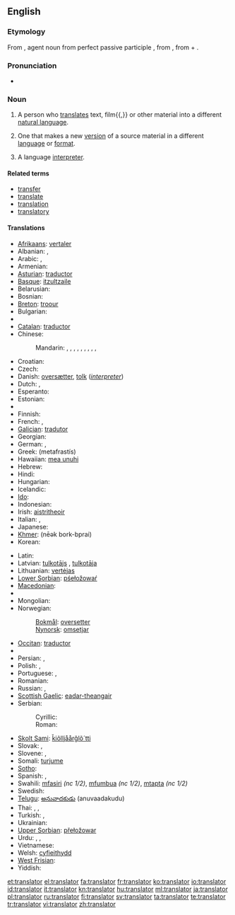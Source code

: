 ==English==

===Etymology===
From {{etyl|la}} {{term|translator|trānslātor||lang=la}}, agent noun from perfect passive participle {{term|translatus|trānslātus||lang=la}}, from {{term|transfero|trānsferō|carry across|lang=la}}, from {{term|trans||across, beyond|lang=la}} + {{term|fero|ferō|bear, carry|lang=la}}.

===Pronunciation===
* {{audio|En-uk-translator.ogg|Audio (UK)}}

===Noun===
{{en-noun}}

# A person who [[translate]]s text, film{{,}} or other material into a different [[natural language]].
# {{by extension}} One that makes a new [[version]] of a source material in a different [[language]] or [[format]].
# {{proscribed}} A language [[interpreter]].

====Related terms====
* [[transfer]]
* [[translate]]
* [[translation]]
* [[translatory]]

====Translations====
{{trans-top|someone who translates}}
* [[Afrikaans]]: [[vertaler]]
* Albanian: {{t|sq|përkthyes|m|xs=Albanian}},  {{t|sq|përkthyese|f|xs=Albanian}}
* Arabic: {{t-|ar|مترجم|m|tr=mutárjim}},  {{t|ar|مترجمة|f|tr=mutarjíma}}
* Armenian: {{t-|hy|թարգմանիչ|tr=t'argmanič}}
* [[Asturian]]: [[traductor]]
* [[Basque]]: [[itzultzaile]]
* Belarusian: {{t|be|перакладчык|m|tr=perekládčyk|xs=Belarusian}}
* Bosnian: {{t-|bs|prevodilac|m}}
* [[Breton]]: [[troour]]
* Bulgarian: {{t+|bg|преводач|m|tr=prevodáč}}
* {{trreq|Burmese}}
* [[Catalan]]: [[traductor]]
* Chinese:
*: Mandarin: {{t-|cmn|譯者|sc=Hani}},  {{t-|cmn|译者|tr=yìzhě|sc=Hani}},  {{t-|cmn|譯員|sc=Hani}},  {{t-|cmn|译员|tr=yìyuán|sc=Hani}},  {{t-|cmn|翻譯|sc=Hani}},  {{t-|cmn|翻译|tr=fānyì|sc=Hani}},  {{t|cmn|翻譯員|sc=Hani}},  {{t|cmn|翻译员|tr=fānyìyuán|sc=Hani}},  {{t|cmn|翻譯者|sc=Hani}},  {{t|cmn|翻译者|tr=fānyìzhě|sc=Hani}}
* Croatian: {{t-|hr|prevoditelj|m}}
* Czech: {{t-|cs|překladatel|m}}
* Danish: [[oversætter]], [[tolk]] (''[[interpreter]]'')
* Dutch: {{t+|nl|vertaler|m}}, {{t-|nl|vertaalster|f}}
* Esperanto: {{t-|eo|tradukisto|xs=Esperanto}}
* Estonian: {{t-|et|tõlk}}
* {{trreq|Faroese}}
* Finnish: {{t+|fi|kääntäjä}}
* French: {{t+|fr|traducteur|m}}, {{t+|fr|traductrice|f}}
* [[Galician]]: [[tradutor]]
* Georgian: {{t-|ka|მთარგმნელი|tr=mt‘argmneli|sc=Geor|xs=Georgian}}
* German: {{t+|de|Übersetzer|m}},  {{t|de|Übersetzerin|f}}
* Greek: {{t+|el|μεταφραστής|m}} (metafrastís)
* Hawaiian: [[mea unuhi]]
* Hebrew: {{t-|he|תרגמן|m|tr=turgemán}}
* Hindi: {{t-|hi|अनुवादक|m|tr=anuvādak|xs=Hindi}}
* Hungarian: {{t+|hu|fordító}}
* Icelandic: {{t+|is|þýðandi|m}}
* [[Ido]]: {{t+|io|tradukisto|xs=Ido}}
* Indonesian: {{t+|id|penerjemah|xs=Indonesian}}
* Irish: [[aistritheoir]] {{m}}
* Italian: {{t+|it|traduttore|m}}, {{t+|it|traduttrice|f}}
* Japanese: {{t-|ja|翻訳者|tr=ほんやくしゃ, hon'yaku-sha}}
* [[Khmer]]: {{Khmr|[[អ្នកបកប្រែ]]}} (nēək bork-bprai)
* Korean: {{t-|ko|번역자|tr=beonyeok-ja|sc=Hang}}
{{trans-mid}}
* Latin: {{t-|la|interpres|c}}
* Latvian: [[tulkotājs]] {{m}}, [[tulkotāja]] {{f}}
* Lithuanian: [[vertėjas]]
* [[Lower Sorbian]]: [[pśełožowaŕ]]
* [[Macedonian]]: {{t|mk|преведувач|m|tr=prevéduvač}}
* {{trreq|Maori}}
* Mongolian: {{t-|mn|орчуулагч|tr=orčuulagč|sc=Cyrl|xs=Mongolian}}
* Norwegian:
*: [[Bokmål]]: [[oversetter]] {{m}}
*: [[Nynorsk]]: [[omsetjar]] {{m}}
* [[Occitan]]: [[traductor]]
* {{trreq|Old English}}
* Persian: {{t-|fa|ترگمان|tr=targomân|xs=Persian}},  {{t+|fa|مترجم|tr=motarjem|xs=Persian}}
* Polish: {{t+|pl|tłumacz|m}},  {{t|pl|tłumaczka|f}}
* Portuguese: {{t+|pt|tradutor|m}}, {{t|pt|tradutora|f}}
* Romanian: {{t|ro|traducător|m}}
* Russian: {{t+|ru|переводчик|m|tr=perevódčik}}, {{t+|ru|переводчица|f|tr=perevódčica}}
* [[Scottish Gaelic]]: [[eadar-theangair]] {{m}}
* Serbian:
*: Cyrillic: {{t-|sr|преводилац|m|sc=Cyrl}}
*: Roman: {{t-|sr|prevodilac|m}}
* [[Skolt Sami]]: [[ǩiõlljåårǧlõ´tti]]
* Slovak: {{t|sk|prekladateľ|m}},  {{t|sk|prekladateľka|f}}
* Slovene: {{t+|sl|prevajalec|m}},  {{t|sl|prevajalka|f}}
* Somali: [[turjume]]
* [[Sotho]]: {{t|st|mofetoledi|xs=Sotho}}
* Spanish: {{t+|es|traductor|m}},  {{t|es|traductora|f}}
* Swahili: [[mfasiri]] ''(nc 1/2)'', [[mfumbua]] ''(nc 1/2)'', [[mtapta]] ''(nc 1/2)''
* Swedish: {{t+|sv|översättare|c}}
* [[Telugu]]: [[అనువాదకుడు]] (anuvaadakudu)
* Thai: {{t|th|ผู้แปล|tr=pôo bplae}},  {{t-|th|นักแปล|tr=nák bplae}}, {{t|th|ล่าม|tr=lâam}}
* Turkish: {{t+|tr|çevirmen}}, {{t+|tr|tercüman}}
* Ukrainian: {{t|uk|перекладач|m|tr=perekladač|xs=Ukrainian}}
* [[Upper Sorbian]]: [[přełožowar]]
* Urdu: {{t-|ur|مترجم|m|tr=mutarjim|xs=Urdu}},  {{t-|ur|ترجمان|m|tr=tarjumān|xs=Urdu}},  {{t-|ur|انوادک|m|tr=anuvādak|xs=Urdu}}
* Vietnamese: {{t|vi|thông dịch viên|xs=Vietnamese}}
* Welsh: [[cyfieithydd]]
* [[West Frisian]]: {{t|fy|oersetter|m|xs=West Frisian}}
* Yiddish: {{t|yi|איבערזעצער|m|tr=iberzetzer|sc=yi-Hebr|xs=Yiddish}}
{{trans-bottom}}

[[et:translator]]
[[el:translator]]
[[fa:translator]]
[[fr:translator]]
[[ko:translator]]
[[io:translator]]
[[id:translator]]
[[it:translator]]
[[kn:translator]]
[[hu:translator]]
[[ml:translator]]
[[ja:translator]]
[[pl:translator]]
[[ru:translator]]
[[fi:translator]]
[[sv:translator]]
[[ta:translator]]
[[te:translator]]
[[tr:translator]]
[[vi:translator]]
[[zh:translator]]